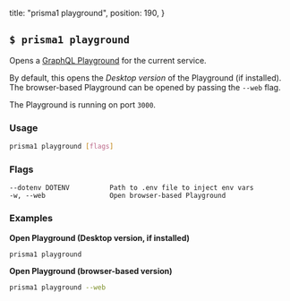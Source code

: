   title: "prisma1 playground",
  position: 190,
}

## `$ prisma1 playground`

Opens a [GraphQL Playground](https://github.com/prismagraphql/graphql-playground) for the current service. 

By default, this opens the _Desktop version_ of the Playground (if installed). The browser-based Playground can be opened by passing the `--web` flag.

The Playground is running on port `3000`.

### Usage

```sh
prisma1 playground [flags]
```

### Flags

```
--dotenv DOTENV          Path to .env file to inject env vars
-w, --web                Open browser-based Playground
```

### Examples

**Open Playground (Desktop version, if installed)**

```sh
prisma1 playground
```

**Open Playground (browser-based version)**

```sh
prisma1 playground --web
```